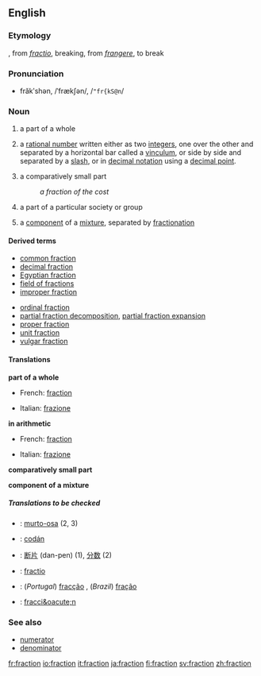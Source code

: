 ==English==
===Etymology===
{{F.}}, from {{L.}} ''[[fractio]]'', breaking, from ''[[frangere]]'', to break

===Pronunciation===
*frăkʹshən, /ˈfrækʃən/, /<tt>"fr{kS@n</tt>/

===Noun===
{{en-noun-reg}}

# a part of a whole
#{{arithmetic}} a [[rational number]] written either as two [[integer]]s, one over the other and separated by a horizontal bar called a [[vinculum]], or side by side and separated by a [[slash]], or in [[decimal notation]] using a [[decimal point]].
# a comparatively small part
#:''a fraction of the cost''
#{{rfv-sense}} a part of a particular society or group
#{{chemistry}} a [[component]] of a [[mixture]], separated by [[fractionation]]

====Derived terms====
{{top2}}
*[[common fraction]]
*[[decimal fraction]]
*[[Egyptian fraction]]
*[[field of fractions]]
*[[improper fraction]]
{{mid2}}
*[[ordinal fraction]]
*[[partial fraction decomposition]], [[partial fraction expansion]]
*[[proper fraction]]
*[[unit fraction]]
*[[vulgar fraction]]
{{bottom}}

====Translations====
'''part of a whole'''
{{top}}
*French: [[fraction#French|fraction]] {{f}}
{{mid}}
*Italian: [[frazione]] {{f}}
{{bottom}}

'''in arithmetic'''
{{top}}
*French: [[fraction#French|fraction]] {{f}}
{{mid}}
*Italian: [[frazione]] {{f}}
{{bottom}}

'''comparatively small part'''
{{top}}
{{mid}}
{{bottom}}

<!--rfv-sense
'''part of a particular society or group'''
{{top}}
{{mid}}
{{bottom}}
-->

'''component of a mixture'''
{{top}}
{{mid}}
{{bottom}}

=====Translations to be checked=====
<!--Remove this section once all of the translations below have been moved into the tables above.-->
{{checktrans}}
*{{ttbc|Finnish}}: [[murto-osa]] (2, 3)
*{{ttbc|Irish}}: [[codán]]
*{{ttbc|Japanese}}: [[断片]] (dan-pen) (1), [[分数]] (2)
*{{ttbc|Latin}}: [[fractio]]
*{{ttbc|Portuguese}}: (''Portugal'') [[fracção]] {{f}}, (''Brazil'') [[fração]] {{f}}
*{{ttbc|Spanish}}: [[fracci&oacute;n]] {{f}}

===See also===
*[[numerator]]
*[[denominator]]

[[fr:fraction]]
[[io:fraction]]
[[it:fraction]]
[[ja:fraction]]
[[fi:fraction]]
[[sv:fraction]]
[[zh:fraction]]